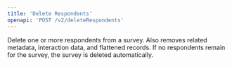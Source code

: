```yaml
---
title: 'Delete Respondents'
openapi: 'POST /v2/deleteRespondents'
---
```


Delete one or more respondents from a survey. Also removes related metadata, interaction data, and flattened records. If no respondents remain for the survey, the survey is deleted automatically.
